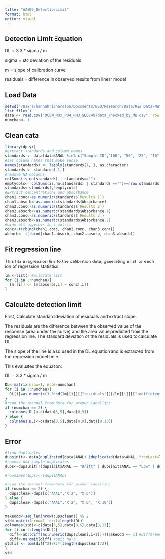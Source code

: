 ```yaml
---
title: "AA500_DetectionLimit"
format: html
editor: visual
---
```


## Detection Limit Equation

DL = 3.3 \* sigma / m

sigma = std deviation of the residuals

m = slope of calibration curve

residuals = difference in observed results from linear model

## Load Data

```r
setwd("/Users/hannahrichardson/Documents/BSU/Research/Data/Raw Data/Nutrient Analyzer")
list.files()
data <- read.csv("DCEW_NOx_PO4_NH3_GEOS497data_checked_by_MB.csv", row.names=NULL)
numchan<- 3
```

## Clean data

```r
library(dplyr)
#extract standards and column names
standards <- data[data$ANAL %in% c("Sample ID","100", "50", "25", "10", "5", "2", "blank"),]
#set column names that make sense
names(standards) <- lapply(standards[1, ], as.character)
standards <- standards[-1,] 
#remove NA columns
colSums(is.na(standards) | standards=="")
emptycols<- colSums(is.na(standards) | standards =="")==nrow(standards)
standards<-standards[,!emptycols]
#Extract concentrations and absorbance
chan1.conc<-as.numeric(standards$`Results 1`)
chan1.absorb<-as.numeric(standards$Absorbance)
chan2.conc<-as.numeric(standards$`Results 2`)
chan2.absorb<-as.numeric(standards$Absorbance.1)
chan3.conc<-as.numeric(standards$`Results 3`)
chan3.absorb<-as.numeric(standards$Absorbance.2)
#bind all together in a matrix
conc<-t(rbind(chan1.conc, chan2.conc, chan3.conc))
absorb<- t(rbind(chan1.absorb, chan2.absorb, chan3.absorb))
```

## Fit regression line

This fits a regression line to the calibration data, generating a list for each ion of regression statistics.

```r
lm <-list() #allocate list
for (i in 1:numchan){
  lm[[i]] <- lm(absorb[,i] ~ conc[,i])
}
```

## Calculate detection limit

First, Calculate standard deviation of residuals and extract slope.

The residuals are the difference between the observed value of the response (area under the curve) and the area value predicted from the regression line. The standard deviation of the residuals is used to calculate DL.

The slope of the line is also used in the DL equation and is extracted from the regression model here.

This evaluates the equation:

DL = 3.3 \* sigma / m

```r
DL<-matrix(nrow=1, ncol=numchan)
for (i in 1:numchan){
  DL[i]=as.numeric(3.3*sd(lm[[i]][["residuals"]])/lm[[i]][["coefficients"]][2])
}
#read the channel from data for proper labelling 
if (numchan == 2) {
  colnames(DL)<-c(data[8,5],data[8,9])
} else {
  colnames(DL)<-c(data[8,5],data[8,9],data[8,13])
}
```

## Error

```r
#find duplicates
dupsinit<- data[duplicated(data$ANAL) |duplicated(data$ANAL, fromLast=TRUE),]
#remove non-sample duplicates
dups<-dupsinit[!(dupsinit$ANAL == "Drift" | dupsinit$ANAL == "Low" | dupsinit$ANAL == "Baseline"),]

#rownames(dups)<-(dups$ANAL)

#read the channel from data for proper labelling 
if (numchan == 2) {
  dupsclean<-dups[c("ANAL","X.2", "X.6")]
} else {
  dupsclean<-dups[c("ANAL","X.2", "X.6", "X.10")]
}

makeodd<-seq_len(nrow(dupsclean)) %% 2
std<-matrix(nrow=1, ncol=length(DL))
colnames(std)<-c(data[8,5],data[8,9],data[8,13])
for (i in 1:length(DL)){
  diff<-abs(diff(as.numeric(dupsclean[,i+1])))[makeodd == 1] #difference between rows, just saving the pairs of the same samples. 
  diff<-na.omit(diff) #omit na's 
std[i] <- sum(diff^2)/(2*(length(dupsclean)/2))
}
std 
```
